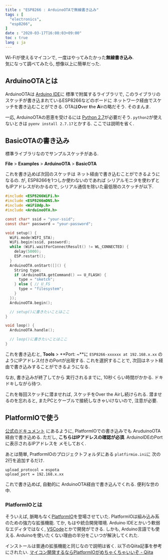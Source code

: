 ```yaml
---
title : "ESP8266 : ArduinoOTAで無線書き込み"
tags : [
  "electronics",
  "esp8266",
]
date : "2020-03-17T16:08:03+09:00"
toc : true
lang : ja
---
```


Wi-Fiが使えるマイコンで, 
一度はやってみたかった**無線書き込み**.  
気になって調べてみたら, 
想像以上に簡単だった.

## ArduinoOTAとは

ArduinoOTAは
[Arduino IDE](https://www.arduino.cc/en/main/software)に
標準で附属するライブラリで, 
このライブラリのスケッチが書き込まれているESP8266などのボードに
ネットワーク経由でスケッチを書き込むことができる.
OTAは**O**ver **t**he **A**irの略だそう.
そのまんま.

一応, ArduinoOTAの恩恵を受けるには
[Python 2.7](https://www.python.org/)が必要だそう.
`python2`が使えないときは
`pyenv install 2.7.17`とかする.
ここでは説明を省く.


## BasicOTAの書き込み

標準ライブラリなのでサンプルスケッチがある.

**File** > **Examples** > **ArduinoOTA** > **BasicOTA**

これを書き込めば次回のスケッチは
ネット経由で書き込むことができるようになるの. が, 
ESP8266を1つしか使わないのであれば
シリアルモニタを使わずともIPアドレスがわかるので, 
シリアル通信を除いた最低限のスケッチが以下.

```c
#include <ESP8266WiFi.h>
#include <ESP8266mDNS.h>
#include <WiFiUdp.h>
#include <ArduinoOTA.h>

const char* ssid = "your-ssid";
const char* password = "your-password";

void setup() {
  WiFi.mode(WIFI_STA);
  WiFi.begin(ssid, password);
  while (WiFi.waitForConnectResult() != WL_CONNECTED) {
    delay(5000);
    ESP.restart();
  }
  ArduinoOTA.onStart([]() {
    String type;
    if (ArduinoOTA.getCommand() == U_FLASH) {
      type = "sketch";
    } else { // U_FS
      type = "filesystem";
    }
  });
  ArduinoOTA.begin();

  // setup()に書きたいことはここ
}

void loop() {
  ArduinoOTA.handle();

  // loop()に書きたいことはここ
}
```

これを書き込むと, 
**Tools** > **Port: ~**に
`ESP8266-xxxxxx at 192.168.x.xx`
のようにIPアドレス付きのPortが出現する.
これを選択することで, 
次回はネット経由で書き込みすることができるようになる.

なお, 書き込みが終了してから
実行されるまでに, 10秒くらい時間がかかる.
ドキドキしながら待つ.

これを毎回スケッチに潜ませれば, 
スケッチをOver the Airし続けられる.
潜ませるのを忘れると, 
またPCとケーブルで接続しなきゃいけないので, 
注意が必要.

## PlatformIOで使う

[公式のドキュメント](https://docs.platformio.org/en/latest/platforms/espressif8266.html#over-the-air-ota-update)
にあるように, 
PlatformIOでの書き込みでも
AruduinoOTA経由で書き込める.
ただし, **こちらはIPアドレスの確認が必須**.
ArduinoIDEのPortに表示されるIPアドレスを
メモしておく.

あとは簡単, 
PratformIOのプロジェクトフォルダにある
`platfirmio.ini`に
次の2行を追加するだけ.

```
upload_protocol = espota
upload_port = 192.168.x.xx
```

これで書き込めば, 自動的に
ArduinoOTA経由で書き込んでくれる.
便利な世の中.

### PlatformIOとは

そういえば, 脈略もなく[PlatformIO](https://platformio.org/)を登場させていた.
PlatformIOは組み込み系のための強力な拡張機能.
てか, もはや統合開発環境.
Arduino IDEとかいう軟弱なエディタではなく, 
[VSCode](https://code.visualstudio.com/)とかで開発ができる.
しかも, Arduino言語でも使える.
Arduinoを使いたくない理由の半分をこいつが解決してくれた.

インストールは普通の拡張機能と同じなので説明は省く.
以下のQiita記事を参考にされたい.
[マイコン開発するならPlatformIOがめちゃくちゃいいぞ - Qiita](https://qiita.com/JotaroS/items/1930f156aab953194c9a)  
